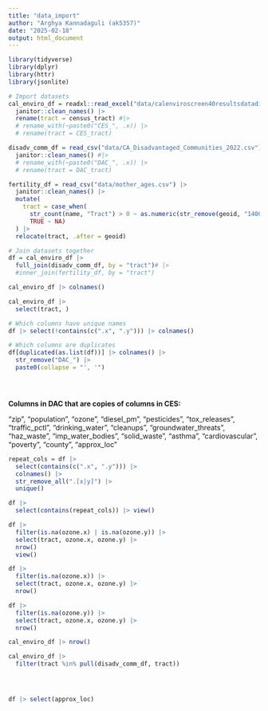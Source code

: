 ```yaml
---
title: "data_import"
author: "Arghya Kannadaguli (ak5357)"
date: "2025-02-18"
output: html_document
---
```

```r
library(tidyverse)
library(dplyr)
library(httr)
library(jsonlite)
```


```r
# Import datasets
cal_enviro_df = readxl::read_excel("data/calenviroscreen40resultsdatadictionary_f_2021.xlsx") |> 
  janitor::clean_names() |> 
  rename(tract = census_tract) #|> 
  # rename_with(~paste0("CES_", .x)) |> 
  # rename(tract = CES_tract)

disadv_comm_df = read_csv("data/CA_Disadvantaged_Communities_2022.csv") |> 
  janitor::clean_names() #|> 
  # rename_with(~paste0("DAC_", .x)) |> 
  # rename(tract = DAC_tract)

fertility_df = read_csv("data/mother_ages.csv") |> 
  janitor::clean_names() |> 
  mutate(
    tract = case_when(
      str_count(name, "Tract") > 0 ~ as.numeric(str_remove(geoid, "14000US0")),
      TRUE ~ NA)
  ) |> 
  relocate(tract, .after = geoid)

# Join datasets together
df = cal_enviro_df |> 
  full_join(disadv_comm_df, by = "tract")# |> 
  #inner_join(fertility_df, by = "tract")

```

```r
cal_enviro_df |> colnames()

cal_enviro_df |> 
  select(tract, )

# Which columns have unique names
df |> select(!contains(c(".x", ".y"))) |> colnames()

# Which columns are duplicates
df[duplicated(as.list(df))] |> colnames() |> 
  str_remove("DAC_") |> 
  paste0(collapse = "', '")





```

**Columns in DAC that are copies of columns in CES:**

"zip", "population", "ozone", "diesel_pm", "pesticides", "tox_releases", "traffic_pctl", "drinking_water", "cleanups", "groundwater_threats", "haz_waste", "imp_water_bodies", "solid_waste", "asthma", "cardiovascular", "poverty", "county", "approx_loc"




```r
repeat_cols = df |> 
  select(contains(c(".x", ".y"))) |> 
  colnames() |> 
  str_remove_all(".[x|y]") |> 
  unique()

df |> 
  select(contains(repeat_cols)) |> view()

df |> 
  filter(is.na(ozone.x) | is.na(ozone.y)) |> 
  select(tract, ozone.x, ozone.y) |> 
  nrow()
  view()

df |> 
  filter(is.na(ozone.x)) |> 
  select(tract, ozone.x, ozone.y) |> 
  nrow()

df |> 
  filter(is.na(ozone.y)) |> 
  select(tract, ozone.x, ozone.y) |> 
  nrow()

cal_enviro_df |> nrow()

cal_enviro_df |> 
  filter(tract %in% pull(disadv_comm_df, tract))




df |> select(approx_loc)
```
















